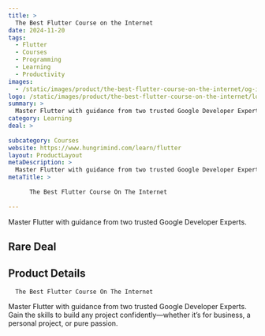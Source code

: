 ```yaml
---
title: >
  The Best Flutter Course on the Internet
date: 2024-11-20
tags:
  - Flutter
  - Courses
  - Programming
  - Learning
  - Productivity
images:
  - /static/images/product/the-best-flutter-course-on-the-internet/og-image.png
logo: /static/images/product/the-best-flutter-course-on-the-internet/logo.png
summary: >
  Master Flutter with guidance from two trusted Google Developer Experts.
category: Learning
deal: >
  
subcategory: Courses
website: https://www.hungrimind.com/learn/flutter
layout: ProductLayout
metaDescription: >
  Master Flutter with guidance from two trusted Google Developer Experts. Gain the skills to build any project confidently—whether it’s for business, a personal project, or pure passion.
metaTitle: >
  
      The Best Flutter Course On The Internet
    
---
```

Master Flutter with guidance from two trusted Google Developer Experts.

## Rare Deal



## Product Details

      The Best Flutter Course On The Internet
    

Master Flutter with guidance from two trusted Google Developer Experts. Gain the skills to build any project confidently—whether it’s for business, a personal project, or pure passion.

